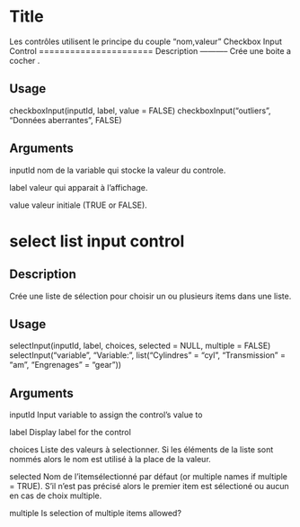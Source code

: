 Title
========================================================

Les contrôles utilisent le principe du couple "nom,valeur"
Checkbox Input Control
======================
Description
-----------
Crée une boite a cocher .

Usage
-----
checkboxInput(inputId, label, value = FALSE)
checkboxInput("outliers", "Données aberrantes", FALSE)

Arguments
---------
inputId   nom de la variable qui stocke la valeur du controle.

label	    valeur qui apparait à l'affichage.

value	    valeur initiale (TRUE or FALSE).


select list input control
=========================
Description
-----------
Crée une liste de sélection pour choisir un ou plusieurs items dans une liste.

Usage
-----
selectInput(inputId, label, choices, selected = NULL, multiple = FALSE)
selectInput("variable", "Variable:", list("Cylindres" = "cyl", "Transmission" = "am", "Engrenages" = "gear"))

Arguments
---------
inputId	  Input variable to assign the control's value to

label	    Display label for the control

choices	  Liste des valeurs à selectionner. Si les éléments de la liste sont nommés alors le       nom est utilisé à la place de la valeur.

selected	Nom de l'itemsélectionné par défaut (or multiple names if multiple = TRUE). S'il n'est pas précisé alors le premier item est sélectioné ou aucun en cas de choix multiple.

multiple	Is selection of multiple items allowed?


